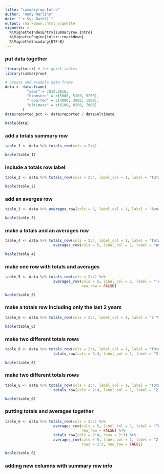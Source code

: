 ```yaml
---
title: "summaryrow Intro"
author: "Andy Merlino"
date: "`r Sys.Date()`"
output: rmarkdown::html_vignette
vignette: >
  %\VignetteIndexEntry{summaryrow Intro}
  %\VignetteEngine{knitr::rmarkdown}
  %\VignetteEncoding{UTF-8}
---
```


### put data together
```r
library(knitr) # for quick tables
library(summaryrow)

# create and example data frame
data <- data.frame(
          "year" = 2014:2016,
          "exposure" = c(5000, 5100, 5200),
          "reported" = c(4000, 3000, 1500),
          "ultimate" = c(6100, 6500, 7000)
        )
data$reported_pct <- data$reported / data$ultimate

kable(data)
```

### add a totals summary row
```r
table_1 <- data %>% totals_row(cols = 2:4)

kable(table_1)
```

### include a totals row label
```r
table_2 <- data %>% totals_row(cols = 2:4, label_col = 1, label = "Totals:")

kable(table_2)
```

### add an averges row
```r
table_3 <- data %>% averages_row(cols = 5, label_col = 1, label = "Averages:")

kable(table_3)
```

### make a totals and an averages row
```r
table_4 <- data %>% totals_row(cols = 2:4, label_col = 1, label = "Totals:") %>%
                      averages_row(cols = 5, label_col = 1, label = "Averages:")

kable(table_4)
```

### make one row with totals and averages
```r
table_5 <- data %>% totals_row(cols = 2:4) %>%
                      averages_row(cols = 5, label_col = 1, label = "Totals/Averages:", 
                                   new_row = FALSE)

kable(table_5)
```

### make a totals row including only the last 2 years
```r
table_6 <- data %>% totals_row(cols = 2:4, label_col = 1, label = "2 Yr Totals:", rows = 2:3)

kable(table_6)
```

### make two different totals rows
```r
table_6 <- data %>% totals_row(cols = 2:4, label_col = 1, label = "Totals:") %>%
                      totals_row(cols = 2:4, label_col = 1, label = "2 Yr Totals:", rows = 2:3)

kable(table_6)
```

### make two different totals rows
```r
table_6 <- data %>% totals_row(cols = 2:4, label_col = 1, label = "Totals:") %>%
                      totals_row(cols = 2:4, label_col = 1, label = "2 Yr Totals:", rows = 2:3)

kable(table_6)
```

### putting totals and averages together
```r
table_6 <- data %>% totals_row(cols = 2:4) %>%
                      averages_row(cols = 5, label_col = 1, label = "Totals/Averages:", 
                                   new_row = FALSE) %>%
                      totals_row(cols = 2:4, rows = 2:3) %>%
                      averages_row(cols = 5, label_col = 1, label = "2 Yr Totals/Averages:", 
                                   rows = 2:3, new_row = FALSE)

kable(table_6)
```

### adding new columns with summary row info
